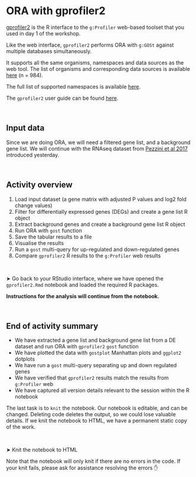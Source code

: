 # ORA with gprofiler2

[gprofiler2](https://cran.r-project.org/web/packages/gprofiler2/index.html) is the R interface to the `g:Profiler` web-based toolset that you used in day 1 of the workshop.

Like the web interface, `gprofiler2` performs ORA with `g:GOSt` against multiple databases simultaneously. 

It supports all the same organisms, namespaces and data sources as the web tool. The list of organisms and corresponding data sources is available [here](https://biit.cs.ut.ee/gprofiler/page/organism-list) (n = 984). 

The full list of supported namespaces is available [here](https://biit.cs.ut.ee/gprofiler/page/namespaces-list). 

The `gprofiler2` user guide can be found [here](https://cran.r-project.org/web/packages/gprofiler2/gprofiler2.pdf). 

<p>&nbsp;</p>  <!-- insert blank line -->

## Input data 

Since we are doing ORA, we will need a filtered gene list, and a background gene list. We will continue with the RNAseq dataset from [Pezzini et al 2017](https://link.springer.com/article/10.1007/s10571-016-0403-y) introduced yesterday. 

<p>&nbsp;</p>  <!-- insert blank line -->

## Activity overview

1. Load input dataset (a gene matrix with adjusted P values and log2 fold change values) 
2. Filter for differentially expressed genes (DEGs) and create a gene list R object
3. Extract background genes and create a background gene list R object
4. Run ORA with `gost` function
5. Save the tabular results to a file
6. Visualise the results 
7. Run a `gost` multi-query for up-regulated and down-regulated genes
8. Compare `gprofiler2` R results to the `g:Profiler` web results

<p>&nbsp;</p>  <!-- insert blank line -->

&#x27A4; Go back to your RStudio interface, where we have opened the `gprofiler2.Rmd` notebook and loaded the required R packages. 

**Instructions for the analysis will continue from the notebook.**

<p>&nbsp;</p>  <!-- insert blank line -->

## End of activity summary

- We have extracted a gene list and background gene list from a DE dataset and run ORA with `gprofiler2` `gost` function
- We have plotted the data with `gostplot` Manhattan plots and `ggplot2` dotplots
- We have run a `gost` multi-query separating up and down regulated genes
- We have verified that `gprofiler2` results match the results from `g:Profiler` web
- We have captured all version details relevant to the session within the R notebook

The last task is to `knit` the notebook. Our notebook is editable, and can be changed. Deleting code deletes the output, so we could lose valuable details. If we knit the notebook to HTML, we have a permanent static copy of the work. 

<p>&nbsp;</p>  <!-- insert blank line -->

&#x27A4; Knit the notebook to HTML

Note that the notebook will only knit if there are no errors in the code. If your knit fails, please ask for assistance resolving the errors ✋ 


